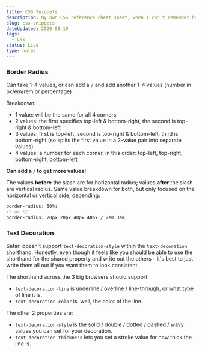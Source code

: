 ---
title: CSS Snippets
description: My own CSS reference cheat sheet, when I can't remember how to do things
slug: css-snippets
dateUpdated: 2020-08-19
tags:
  - CSS
status: Live
type: notes
---

### Border Radius

Can take 1-4 values, or can add a `/` and add another 1-4 values (number in px/em/rem or percentage)

Breakdown:

- 1 value: will be the same for all 4 corners
- 2 values: the first specifies top-left & bottom-right, the second is top-right & bottom-left
- 3 values: first is top-left, second is top-right & bottom-left, third is bottom-right (so splits the first value in a 2-value pair into separate values)
- 4 values: a number for each corner, in this order: top-left, top-right, bottom-right, bottom-left

**Can add a `/` to get more values!**

The values **before** the slash are for horizontal radius; values **after** the slash are vertical radius. Same value breakdown for both, but only focused on the horizontal or vertical side, depending.

```css
border-radius: 50%;
/* or */
border-radius: 20px 20px 40px 40px / 2em 3em;
```

### Text Decoration

Safari doesn't support `text-decoration-style` within the `text-decoration` shorthand. Honestly, even though it feels like you should be able to use the shorthand for the shared property and write out the others - it's best to just write them all out if you want them to look consistent. 

The shorthand across the 3 big browsers should support:

- `text-decoration-line` is underline / overline / line-through, or what type of line it is.
- `text-decoration-color` is, well, the color of the line.

The other 2 properties are:

- `text-decoration-style` is the solid / double / dotted / dashed / wavy values you can set for your decoration.
- `text-decoration-thickness` lets you set a stroke value for how thick the line is.
